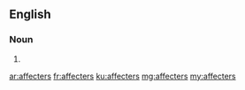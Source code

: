 ==English==

===Noun===
{{head|en}}
# {{plural of|affecter}}

[[ar:affecters]]
[[fr:affecters]]
[[ku:affecters]]
[[mg:affecters]]
[[my:affecters]]